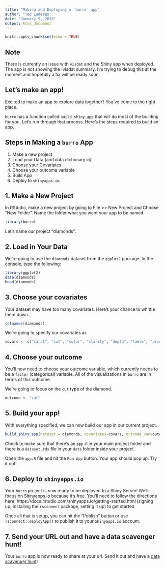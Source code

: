 ```yaml
---
title: "Making and Deploying a `burro` app"
author: "Ted Laderas"
date: "January 9, 2019"
output: html_document
---
```


```r
knitr::opts_chunk$set(echo = TRUE)
```

## Note

There is currently an issue with `visdat` and the Shiny app when deployed. The app is not showing the `visdat  summary.  I'm trying to debug this at the moment and hopefully a fix will be ready soon.

## Let's make an app!

Excited to make an app to explore data together? You've come to the right place. 

`burro` has a function called `build_shiny_app` that will do most of the building for you. Let's run through that process. Here's the steps required to build an app.

## Steps in Making a `burro` App

1. Make a new project
1. Load your Data (and data dictionary in)
1. Choose your Covariates
1. Choose your outcome variable
1. Build App
1. Deploy to `shinyapps.io`. 


## 1. Make a New Project

In RStudio, make a new project by going to File >> New Project and Choose "New Folder". Name the folder what you want your app to be named.

```r
library(burro)
```

Let's name our project "diamonds". 

## 2. Load in Your Data

We're going to use the `diamonds` dataset from the `ggplot2` package. In the console, type the following:

```r
library(ggplot2)
data(diamonds)
head(diamonds)
```

## 3. Choose your covariates

Your dataset may have too many covariates. Here's your chance to whittle them down.

```r
colnames(diamonds)
```

We're going to specify our covariates as 

```r
covars <- c("carat", "cut", "color", "clarity", "depth", "table", "price")
```

## 4. Choose your outcome

You'll now need to choose your outcome variable, which currently needs to be a `factor` (categorical) variable. All of the visualizations in `burro` are in terms of this outcome. 

We're going to focus on the `cut` type of the diamond.

```r
outcome <- "cut"
```

## 5. Build your app!

With everything specified, we can now build our app in our current project.

```r
build_shiny_app(dataset = diamonds, covariates=covars, outcome_var=outcome)
```

Check to make sure that there's an `app.R` in your main project folder and there is a `dataset.rds` file in your `data` folder inside your project.

Open the `app.R` file and hit the `Run App` button. Your app should pop up. Try it out!

## 6. Deploy to `shinyapps.io`

Your `burro` project is now ready to be deployed to a Shiny Server! We'll focus on [Shinyapps.io](http://shinyapps.io) because it's free. You'll need to follow the directions here: https://docs.rstudio.com/shinyapps.io/getting-started.html (signing up, installing the `rsconnect` package, setting it up) to get started. 

Once all that is setup, you can hit the "Publish" button or use `rsconnect::deployApp()` to publish it to your `Shinyapps.io` account. 

## 7. Send your URL out and have a data scavenger hunt!

Your `burro` app is now ready to share at your url. Send it out and have a [data scavenger hunt]()!



